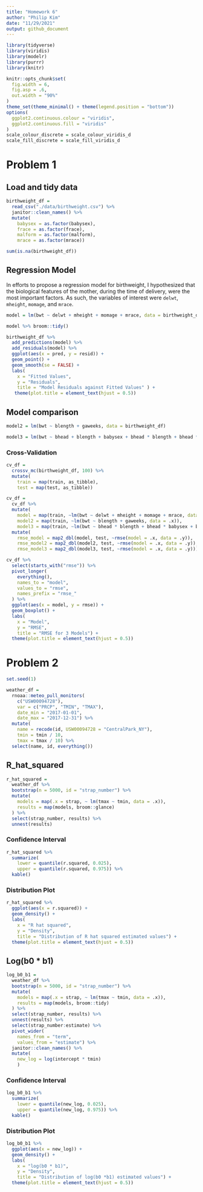 ```yaml
---
title: "Homework 6"
author: "Philip Kim"
date: "11/29/2021"
output: github_document
---
```


```r
library(tidyverse)
library(viridis)
library(modelr)
library(purrr)
library(knitr)

knitr::opts_chunk$set(
  fig.width = 6,
  fig.asp = .6,
  out.width = "90%"
)
theme_set(theme_minimal() + theme(legend.position = "bottom"))
options(
  ggplot2.continuous.colour = "viridis",
  ggplot2.continuous.fill = "viridis"
)
scale_colour_discrete = scale_colour_viridis_d
scale_fill_discrete = scale_fill_viridis_d
```


# Problem 1

## Load and tidy data

```r
birthweight_df =
  read_csv("./data/birthweight.csv") %>% 
  janitor::clean_names() %>% 
  mutate(
    babysex = as.factor(babysex),
    frace = as.factor(frace),
    malform = as.factor(malform),
    mrace = as.factor(mrace))

sum(is.na(birthweight_df))
```

## Regression Model

In efforts to propose a regression model for birthweight, I hypothesized that the biological features of the mother, during the time of delivery, were the most important factors. As such, the variables of interest were `delwt`, `mheight`, `momage`, and `mrace`. 

```r
model = lm(bwt ~ delwt + mheight + momage + mrace, data = birthweight_df)

model %>% broom::tidy()

birthweight_df %>% 
  add_predictions(model) %>% 
  add_residuals(model) %>% 
  ggplot(aes(x = pred, y = resid)) +
  geom_point() +
  geom_smooth(se = FALSE) +
  labs(
    x = "Fitted Values",
    y = "Residuals",
    title = "Model Residuals against Fitted Values" ) +
   theme(plot.title = element_text(hjust = 0.5))
```

## Model comparison

```r
model2 = lm(bwt ~ blength + gaweeks, data = birthweight_df)

model3 = lm(bwt ~ bhead + blength + babysex + bhead * blength + bhead * babysex + blength * babysex + bhead * blength * babysex, data = birthweight_df)
```

### Cross-Validation

```r
cv_df = 
  crossv_mc(birthweight_df, 100) %>% 
  mutate(
    train = map(train, as_tibble),
    test = map(test, as_tibble))

cv_df = 
  cv_df %>% 
  mutate(
    model = map(train, ~lm(bwt ~ delwt + mheight + momage + mrace, data = .x)),
    model2 = map(train, ~lm(bwt ~ blength + gaweeks, data = .x)),
    model3 = map(train, ~lm(bwt ~ bhead * blength + bhead * babysex + blength * babysex + bhead * blength * babysex, data = .x))) %>% 
  mutate(
    rmse_model = map2_dbl(model, test, ~rmse(model = .x, data = .y)),
    rmse_model2 = map2_dbl(model2, test, ~rmse(model = .x, data = .y)),
    rmse_model3 = map2_dbl(model3, test, ~rmse(model = .x, data = .y)))

cv_df %>% 
  select(starts_with("rmse")) %>% 
  pivot_longer(
    everything(),
    names_to = "model",
    values_to = "rmse",
    names_prefix = "rmse_"
  ) %>% 
  ggplot(aes(x = model, y = rmse)) +
  geom_boxplot() +
  labs(
    x = "Model",
    y = "RMSE",
    title = "RMSE for 3 Models") +
  theme(plot.title = element_text(hjust = 0.5))
```


# Problem 2

```r
set.seed(1)

weather_df = 
  rnoaa::meteo_pull_monitors(
    c("USW00094728"),
    var = c("PRCP", "TMIN", "TMAX"), 
    date_min = "2017-01-01",
    date_max = "2017-12-31") %>%
  mutate(
    name = recode(id, USW00094728 = "CentralPark_NY"),
    tmin = tmin / 10,
    tmax = tmax / 10) %>%
  select(name, id, everything())
```

## R_hat_squared

```r
r_hat_squared = 
  weather_df %>% 
  bootstrap(n = 5000, id = "strap_number") %>% 
  mutate(
    models = map(.x = strap, ~ lm(tmax ~ tmin, data = .x)),
    results = map(models, broom::glance)
  ) %>% 
  select(strap_number, results) %>% 
  unnest(results)
```

### Confidence Interval

```r
r_hat_squared %>% 
  summarize(
    lower = quantile(r.squared, 0.025),
    upper = quantile(r.squared, 0.975)) %>% 
  kable()
```

### Distribution Plot

```r
r_hat_squared %>% 
  ggplot(aes(x = r.squared)) + 
  geom_density() +
  labs(
    x = "R hat squared",
    y = "Density",
    title = "Distribution of R hat squared estimated values") +
  theme(plot.title = element_text(hjust = 0.5))
```

## Log(b0 * b1)

```r
log_b0_b1 = 
  weather_df %>% 
  bootstrap(n = 5000, id = "strap_number") %>% 
  mutate(
    models = map(.x = strap, ~ lm(tmax ~ tmin, data = .x)),
    results = map(models, broom::tidy)
  ) %>% 
  select(strap_number, results) %>% 
  unnest(results) %>% 
  select(strap_number:estimate) %>% 
  pivot_wider(
    names_from = "term",
    values_from = "estimate") %>% 
  janitor::clean_names() %>% 
  mutate(
    new_log = log(intercept * tmin)
    )
```

### Confidence Interval

```r
log_b0_b1 %>% 
  summarize(
    lower = quantile(new_log, 0.025),
    upper = quantile(new_log, 0.975)) %>% 
  kable()
```

### Distribution Plot

```r
log_b0_b1 %>% 
  ggplot(aes(x = new_log)) + 
  geom_density() +
  labs(
    x = "log(b0 * b1)",
    y = "Density",
    title = "Distribution of log(b0 *b1) estimated values") +
  theme(plot.title = element_text(hjust = 0.5))
```

